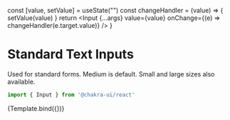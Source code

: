 
<Meta title="Atoms/Input" component={Input} />

  const [value, setValue] = useState("")
  const changeHandler = (value) => {
    setValue(value)
  }
  return <Input {...args} value={value} onChange={(e) => changeHandler(e.target.value)} />
}

# Standard Text Inputs

Used for standard forms. Medium is default. Small and large sizes also available.

```ts
import { Input } from '@chakra-ui/react'
```

<Canvas>
  <Story 
    name="Input" 
    argTypes={argTypes}
    args={{
      placeholder: "Placeholder"
    }}
  >
    {Template.bind({})}
  </Story>
</Canvas>
